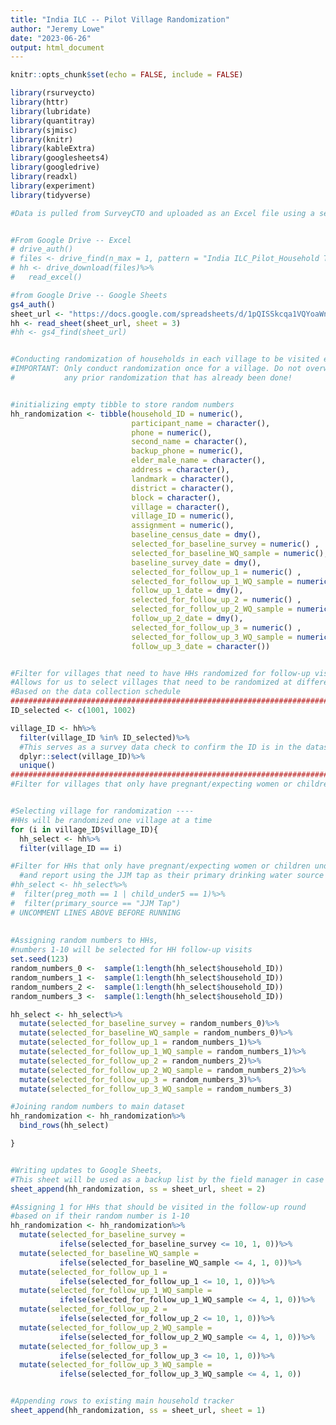 ```yaml
---
title: "India ILC -- Pilot Village Randomization"
author: "Jeremy Lowe"
date: "2023-06-26"
output: html_document
---
```


```r
knitr::opts_chunk$set(echo = FALSE, include = FALSE)

```

```r

library(rsurveycto)
library(httr)
library(lubridate)
library(quantitray)
library(sjmisc)
library(knitr)
library(kableExtra)
library(googlesheets4)
library(googledrive)
library(readxl)
library(experiment)
library(tidyverse)


```



```r

#Data is pulled from SurveyCTO and uploaded as an Excel file using a separate R code


#From Google Drive -- Excel
# drive_auth()
# files <- drive_find(n_max = 1, pattern = "India ILC_Pilot_Household Tracking.xlsx", type = "spreadsheet")
# hh <- drive_download(files)%>%
#   read_excel()

#from Google Drive -- Google Sheets
gs4_auth()
sheet_url <- "https://docs.google.com/spreadsheets/d/1pQISSkcqa1VQYoaWnfXaXMHUWYs4nhqYCcxviQqUn3Y/edit#gid=0"
hh <- read_sheet(sheet_url, sheet = 3)
#hh <- gs4_find(sheet_url)



```



```r

#Conducting randomization of households in each village to be visited each round
#IMPORTANT: Only conduct randomization once for a village. Do not overwrite
#           any prior randomization that has already been done!


#initializing empty tibble to store random numbers
hh_randomization <- tibble(household_ID = numeric(),
                           participant_name = character(),
                           phone = numeric(),
                           second_name = character(),
                           backup_phone = numeric(),
                           elder_male_name = character(),
                           address = character(),
                           landmark = character(),
                           district = character(),
                           block = character(),
                           village = character(),
                           village_ID = numeric(),
                           assignment = numeric(),
                           baseline_census_date = dmy(),
                           selected_for_baseline_survey = numeric() ,
                           selected_for_baseline_WQ_sample = numeric(),
                           baseline_survey_date = dmy(),
                           selected_for_follow_up_1 = numeric() ,
                           selected_for_follow_up_1_WQ_sample = numeric(),
                           follow_up_1_date = dmy(),
                           selected_for_follow_up_2 = numeric() ,
                           selected_for_follow_up_2_WQ_sample = numeric(),
                           follow_up_2_date = dmy(),
                           selected_for_follow_up_3 = numeric() ,
                           selected_for_follow_up_3_WQ_sample = numeric(),
                           follow_up_3_date = character())


#Filter for villages that need to have HHs randomized for follow-up visits
#Allows for us to select villages that need to be randomized at different times
#Based on the data collection schedule
###############################################################################
ID_selected <- c(1001, 1002)

village_ID <- hh%>%
  filter(village_ID %in% ID_selected)%>% 
  #This serves as a survey data check to confirm the ID is in the dataset 
  dplyr::select(village_ID)%>%
  unique()
###############################################################################
#Filter for villages that only have pregnant/expecting women or children under 5


#Selecting village for randomization ----
#HHs will be randomized one village at a time
for (i in village_ID$village_ID){
  hh_select <- hh%>%
  filter(village_ID == i)

#Filter for HHs that only have pregnant/expecting women or children under 5
  #and report using the JJM tap as their primary drinking water source
#hh_select <- hh_select%>%
#  filter(preg_moth == 1 | child_under5 == 1)%>%
#  filter(primary_source == "JJM Tap")
# UNCOMMENT LINES ABOVE BEFORE RUNNING
  
  
#Assigning random numbers to HHs, 
#numbers 1-10 will be selected for HH follow-up visits
set.seed(123)
random_numbers_0 <-  sample(1:length(hh_select$household_ID))
random_numbers_1 <-  sample(1:length(hh_select$household_ID))
random_numbers_2 <-  sample(1:length(hh_select$household_ID))
random_numbers_3 <-  sample(1:length(hh_select$household_ID))

hh_select <- hh_select%>%
  mutate(selected_for_baseline_survey = random_numbers_0)%>%
  mutate(selected_for_baseline_WQ_sample = random_numbers_0)%>%
  mutate(selected_for_follow_up_1 = random_numbers_1)%>%
  mutate(selected_for_follow_up_1_WQ_sample = random_numbers_1)%>%
  mutate(selected_for_follow_up_2 = random_numbers_2)%>%
  mutate(selected_for_follow_up_2_WQ_sample = random_numbers_2)%>%
  mutate(selected_for_follow_up_3 = random_numbers_3)%>%
  mutate(selected_for_follow_up_3_WQ_sample = random_numbers_3)

#Joining random numbers to main dataset
hh_randomization <- hh_randomization%>%
  bind_rows(hh_select)

}


#Writing updates to Google Sheets,
#This sheet will be used as a backup list by the field manager in case any HHs cannot be visited
sheet_append(hh_randomization, ss = sheet_url, sheet = 2)


```


```r

#Assigning 1 for HHs that should be visited in the follow-up round
#based on if their random number is 1-10
hh_randomization <- hh_randomization%>%
  mutate(selected_for_baseline_survey = 
           ifelse(selected_for_baseline_survey <= 10, 1, 0))%>%
  mutate(selected_for_baseline_WQ_sample = 
           ifelse(selected_for_baseline_WQ_sample <= 4, 1, 0))%>%
  mutate(selected_for_follow_up_1 = 
           ifelse(selected_for_follow_up_1 <= 10, 1, 0))%>%
  mutate(selected_for_follow_up_1_WQ_sample = 
           ifelse(selected_for_follow_up_1_WQ_sample <= 4, 1, 0))%>%
  mutate(selected_for_follow_up_2 = 
           ifelse(selected_for_follow_up_2 <= 10, 1, 0))%>%
  mutate(selected_for_follow_up_2_WQ_sample = 
           ifelse(selected_for_follow_up_2_WQ_sample <= 4, 1, 0))%>%
  mutate(selected_for_follow_up_3 = 
           ifelse(selected_for_follow_up_3 <= 10, 1, 0))%>%
  mutate(selected_for_follow_up_3_WQ_sample = 
           ifelse(selected_for_follow_up_3_WQ_sample <= 4, 1, 0))


#Appending rows to existing main household tracker
sheet_append(hh_randomization, ss = sheet_url, sheet = 1)



```


